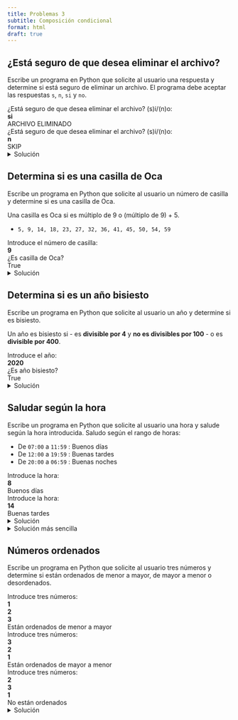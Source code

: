 ```yaml
---
title: Problemas 3
subtitle: Composición condicional
format: html
draft: true
---
```


## ¿Está seguro de que desea eliminar el archivo?

Escribe un programa en Python que solicite al usuario una respuesta y determine si está seguro de eliminar un archivo.
El programa debe aceptar las respuestas `s`, `n`, `si` y `no`.

| ¿Está seguro de que desea eliminar el archivo? (s)i/(n)o:
| **si**
| ARCHIVO ELIMINADO

| ¿Está seguro de que desea eliminar el archivo? (s)i/(n)o:
| **n**
| SKIP

<details>
<summary>Solución</summary>

```python
print("¿Está seguro de que desea eliminar el archivo? (s)i/(n)o:")
respuesta = input()

if respuesta == "s" or respuesta == "si":
    print("ARCHIVO ELIMINADO")
elif respuesta == "n" or respuesta == "no":
    print("SKIP")
```

</details>

## Determina si es una casilla de Oca

Escribe un programa en Python que solicite al usuario un número de casilla y determine si es una casilla de Oca.

Una casilla es Oca si es múltiplo de 9 o (múltiplo de 9) + 5.

- `5, 9, 14, 18, 23, 27, 32, 36, 41, 45, 50, 54, 59`

| Introduce el número de casilla:
| **9**
| ¿Es casilla de Oca?
| True

<details>
<summary>Solución</summary>

```python
print("Introduce el número de casilla:")

casilla = int(input())

es_oca = casilla % 9 == 0 or casilla % 9 == 5

print("¿Es casilla de Oca?")
print(es_oca)

```

</details>

## Determina si es un año bisiesto

Escribe un programa en Python que solicite al usuario un año y determine si es bisiesto.

Un año es bisiesto si 
- es **divisible por 4** y **no es divisibles por 100**
- o es **divisible por 400**.

| Introduce el año:
| **2020**
| ¿Es año bisiesto?
| True

<details>
<summary>Solución</summary>

```python
print("Introduce el año:")
anyo = int(input())

es_bisiesto = anyo % 4 == 0 and (anyo % 100 != 0 or anyo % 400 == 0)
# es_bisiesto = (anyo % 4 == 0 and anyo % 100 != 0) or anyo % 400 == 0

print("¿Es año bisiesto?")

print(es_bisiesto)
```

</details>

## Saludar según la hora

Escribe un programa en Python que solicite al usuario una hora y salude según la hora introducida.
Saludo según el rango de horas:

- De `07:00` a `11:59` : Buenos días
- De `12:00` a `19:59` : Buenas tardes
- De `20:00` a `06:59` : Buenas noches

| Introduce la hora:
| **8**
| Buenos días

| Introduce la hora:
| **14**
| Buenas tardes

<details>
<summary>Solución</summary>

```python
print("Introduce la hora:")
hora = int(input())

if 7 <= hora < 12:
    print("Buenos días")
elif 12 <= hora < 20:
    print("Buenas tardes")
if 20 <= hora <= 24 or 0 <= hora < 7:
    print("Buenas noches")
```

</details>

<details>

<summary>Solución más sencilla</summary>

```python
print("Introduce la hora:")
hora = int(input())

if 7 <= hora < 12:
    print("Buenos días")
elif 12 <= hora < 20:
    print("Buenas tardes")
else:
    print("Buenas noches")
```

</details>

## Números ordenados

Escribe un programa en Python que solicite al usuario tres números y determine si están ordenados de menor a mayor, de mayor a menor o desordenados.

| Introduce tres números:
| **1**
| **2**
| **3**
| Están ordenados de menor a mayor

| Introduce tres números:
| **3**
| **2**
| **1**
| Están ordenados de mayor a menor

| Introduce tres números:
| **2**
| **3**
| **1**
| No están ordenados

<details>
<summary>Solución</summary>

```python
print("Introduce tres números:")
a = int(input())
b = int(input())
c = int(input())

if a < b < c:
    print("Están ordenados de menor a mayor")
elif a > b > c:
    print("Están ordenados de mayor a menor")
else:
    print("No están ordenados")
```

</details>


